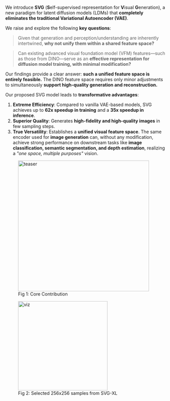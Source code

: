 We introduce **SVG** (**S**elf-supervised representation for **V**isual **G**eneration), a new paradigm for latent diffusion models (LDMs) that **completely eliminates the traditional Variational Autoencoder (VAE)**.

We raise and explore the following **key questions**:

> Given that generation and perception/understanding are inherently intertwined, **why not unify them within a shared feature space?**

> Can existing advanced visual foundation model (VFM) features—such as those from DINO—serve as an **effective representation for diffusion model training, with minimal modification?**

Our findings provide a clear answer: **such a unified feature space is entirely feasible.** The DINO feature space requires only minor adjustments to simultaneously **support high-quality generation and reconstruction.**

Our proposed SVG model leads to **transformative advantages**:

1. **Extreme Efficiency**: Compared to vanilla VAE-based models, SVG achieves up to **62x speedup in training** and a **35x speedup in inference**.
2. **Superior Quality**: Generates **high-fidelity and high-quality images** in few sampling steps.
3. **True Versatility**: Establishes a **unified visual feature space**. The same encoder used for **image generation** can, without any modification, achieve strong performance on downstream tasks like **image classification, semantic segmentation, and depth estimation**, realizing a *"one space, multiple purposes"* vision.

<figure style={{ textAlign: 'center' }}>
  <img src="./teaser.png" alt="teaser" height="410" style={{ border: '1px solid #ccc' }} />
  <figcaption>Fig 1: Core Contribution</figcaption>
</figure>

<figure style={{
  display: 'flex',
  flexDirection: 'column',
  alignItems: 'center'
}}>
  <img src="./viz.png" alt="viz" height="280" style={{ border: '1px solid #ccc' }} />
  <figcaption>Fig 2: Selected 256x256 samples from SVG-XL</figcaption>
</figure>